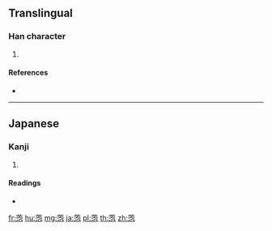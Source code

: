 {{character info/new}}
==Translingual==

===Han character===
{{Han char|rn=140|rad=艸|as=08|sn=14|four=|canj=TEPU}}

# {{defn|Han|sort=艸08}}

====References====
* {{Han ref|kx=1042.261|hdz=53240.021|uh=8422|ud=33826}}

----

==Japanese==

===Kanji===
{{ja-kanji|grade=|rs=艸08}}

# {{defn|lang=ja|sort=艸08}}

====Readings====
* {{ja-readings|on=|kun=[[やじ]] (yaji), [[やち]] (yachi)|nanori=}}

[[fr:萢]]
[[hu:萢]]
[[mg:萢]]
[[ja:萢]]
[[pl:萢]]
[[th:萢]]
[[zh:萢]]